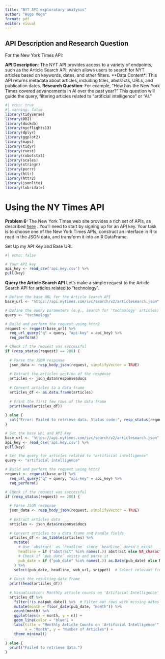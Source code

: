 ```yaml
---
title: "NYT API exploratory analysis"
author: "Hugo Vega"
format: pdf
editor: visual
---
```


## API Description and Research Question
For the New York Times API:

**API Description**: The NYT API provides access to a variety of endpoints, such as the Article Search API, which allows users to search for NYT articles based on keywords, dates, and other filters.
**Data Content*: This API returns metadata about articles, including titles, abstracts, URLs, and publication dates.
**Research Question**: For example, "How has the New York Times covered advancements in AI over the past year?" This question will guide the query, filtering articles related to "artificial intelligence" or "AI."

```r
#| echo: true
#| warning: false
library(tidyverse)
library(DBI)
library(duckdb)
library(nycflights13)
library(dplyr)
library(ggplot2)
library(maps)
library(tidyr)
library(rvest)
library(robotstxt)
library(scales)
library(stringr)
library(purrr)
library(httr)
library(httr2)
library(jsonlite)
library(lubridate)
```

# Using the NY Times API

**Problem 6:** The New York Times web site provides a rich set of APIs, as described [here](https://developer.nytimes.com/apis) . You’ll need to start by signing up for an API key.
Your task is to choose one of the New York Times APIs, construct an interface in R to read in the JSON data, and transform it into an R DataFrame.

 Set Up my API Key and Base URL

```r
#| echo: false

# Your API key
api_key <- read_csv('api.key.csv') %>%
pull(key)

```
**Query the Article Search API**
Let’s make a simple request to the Article Search API for articles related to "technology". 

```r

# Define the base URL for the Article Search API
base_url <- "https://api.nytimes.com/svc/search/v2/articlesearch.json"

# Define the query parameters (e.g., search for 'technology' articles)
query <- "technology"

# Build and perform the request using httr2
request <- request(base_url) %>%
  req_url_query("q" = query, "api-key" = api_key) %>%
  req_perform()

# Check if the request was successful
if (resp_status(request) == 200) {
  
  # Parse the JSON response
  json_data <- resp_body_json(request, simplifyVector = TRUE)
  
  # Extract the articles section of the response
  articles <- json_data$response$docs
  
  # Convert articles to a data frame
  articles_df <- as.data.frame(articles)
  
  # Print the first few rows of the data frame
  print(head(articles_df))
  
} else {
  cat("Error: Failed to retrieve data. Status code:", resp_status(request), "\n")
}

```

```r


# Set the base URL and API key
base_url <- "https://api.nytimes.com/svc/search/v2/articlesearch.json"
api_key <- read_csv('api.key.csv') %>%
pull(key)

# Set the query for articles related to "artificial intelligence"
query <- "artificial intelligence"

# Build and perform the request using httr2
request <- request(base_url) %>%
  req_url_query("q" = query, "api-key" = api_key) %>%
  req_perform()

# Check if the request was successful
if (resp_status(request) == 200) {
  
  # Parse JSON response
  json_data <- resp_body_json(request, simplifyVector = TRUE)
  
  # Extract articles data
  articles <- json_data$response$docs
  
  # Convert articles to a data frame and handle fields
  articles_df <- as_tibble(articles) %>%
    mutate(
      # Use `abstract` as `headline` since `headline` doesn't exist
      headline = if ("abstract" %in% names(.)) abstract else NA_character_,
      # Check if `pub_date` exists and parse it
      pub_date = if ("pub_date" %in% names(.)) as.Date(pub_date) else NA_Date_
    ) %>%
    select(pub_date, headline, web_url, snippet)  # Select relevant fields
  
  # Check the resulting data frame
  print(head(articles_df))
  
  # Visualization: Monthly article counts on 'Artificial Intelligence'
  articles_df %>%
    filter(!is.na(pub_date)) %>%  # Filter out rows with missing dates
    mutate(month = floor_date(pub_date, "month")) %>%
    count(month) %>%
    ggplot(aes(x = month, y = n)) +
    geom_line(color = "blue") +
    labs(title = "Monthly Article Counts on 'Artificial Intelligence'",
         x = "Month", y = "Number of Articles") +
    theme_minimal()
  
} else {
  print("Failed to retrieve data.")
}


```